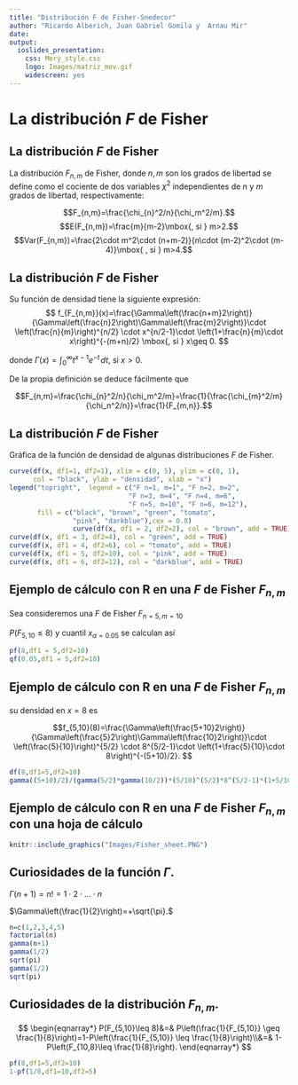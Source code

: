 ```yaml
---
title: "Distribución F de Fisher-Snedecor"
author: "Ricardo Alberich, Juan Gabriel Gomila y  Arnau Mir"
date: 
output: 
  ioslides_presentation:
    css: Mery_style.css
    logo: Images/matriz_mov.gif
    widescreen: yes
---
```



# La distribución $F$ de Fisher

## La distribución $F$ de Fisher

La distribución $F_{n,m}$ de Fisher, donde $n,m$ son los grados de libertad se define como el cociente de dos variables $\chi^2$ independientes de $n$ y $m$ grados de libertad, respectivamente:


$$F_{n,m}=\frac{\chi_{n}^2/n}{\chi_m^2/m}.$$
$$E(F_{n,m})=\frac{m}{m-2}\mbox{,  si } m>2.$$
$$Var(F_{n,m})=\frac{2\cdot m^2\cdot (n+m-2)}{n\cdot (m-2)^2\cdot (m-4)}\mbox{ , si } m>4.$$





## La distribución $F$ de Fisher


Su función de densidad tiene la siguiente expresión:
$$
f_{F_{n,m}}(x)=\frac{\Gamma\left(\frac{n+m}2\right)}{\Gamma\left(\frac{n}2\right)\Gamma\left(\frac{m}2\right)}\cdot
\left(\frac{n}{m}\right)^{n/2} \cdot x^{n/2-1}\cdot \left(1+\frac{n}{m}\cdot x\right)^{-(m+n)/2}
\mbox{, si } x\geq 0.
$$

donde $\Gamma(x)=\int_0^{\infty} t^{x-1}e^{-t}\, dt,$ si $x> 0$.





De la propia definición se deduce fácilmente que

$$F_{n,m}=\frac{\chi_{n}^2/n}{\chi_m^2/m}=\frac{1}{\frac{\chi_{m}^2/m}{\chi_n^2/n}}=\frac{1}{F_{m,n}}.$$

## La distribución $F$ de Fisher

Gráfica de la función de densidad de algunas distribuciones $F$ de Fisher.



```r
curve(df(x, df1=1, df2=1), xlim = c(0, 5), ylim = c(0, 1),
      col = "black", ylab = "densidad", xlab = "x")
legend("topright",  legend = c("F n=1, m=1", "F n=2, m=2",
                              "F n=3, m=4", "F n=4, m=6",
                              "F n=5, m=10", "F n=6, m=12"),
       fill = c("black", "brown", "green", "tomato", 
                "pink", "darkblue"),cex = 0.8)
                curve(df(x, df1 = 2, df2=2), col = "brown", add = TRUE)
curve(df(x, df1 = 3, df2=4), col = "green", add = TRUE)
curve(df(x, df1 = 4, df2=6), col = "tomato", add = TRUE)
curve(df(x, df1 = 5, df2=10), col = "pink", add = TRUE)
curve(df(x, df1 = 6, df2=12), col = "darkblue", add = TRUE)
```

## Ejemplo de cálculo con R en una $F$ de Fisher $F_{n,m}$


Sea   consideremos una $F$ de Fisher $F_{n=5,m=10}$

$P(F_{5,10}\leq 8)$   y  cuantil $x_{\alpha=0.05}$  se calculan así  



```r
pf(8,df1 = 5,df2=10)
qf(0.05,df1 = 5,df2=10)
```

## Ejemplo de cálculo con R en una $F$ de Fisher $F_{n,m}$

su densidad   en $x=8$ es  

$$f_{5,10}(8)=\frac{\Gamma\left(\frac{5+10}2\right)}{\Gamma\left(\frac{5}2\right)\Gamma\left(\frac{10}2\right)}\cdot
\left(\frac{5}{10}\right)^{5/2} \cdot 8^{5/2-1}\cdot \left(1+\frac{5}{10}\cdot 8\right)^{-(5+10)/2}.
$$

```r
df(8,df1=5,df2=10)
gamma((5+10)/2)/(gamma(5/2)*gamma(10/2))*(5/10)^(5/2)*8^(5/2-1)*(1+5/10*8)^(-(10+5)/2)
```





## Ejemplo de cálculo con R en una $F$ de Fisher $F_{n,m}$ con  una hoja de cálculo

```r
knitr::include_graphics("Images/Fisher_sheet.PNG")
```



## Curiosidades de la función $\Gamma$.


$\Gamma(n+1)=n!=1\cdot 2\cdot \ldots\cdot n$

$\Gamma\left(\frac{1}{2}\right)=+\sqrt{\pi}.$

```r
n=c(1,2,3,4,5)
factorial(n)
gamma(n+1)
gamma(1/2)
sqrt(pi)
gamma(1/2)
sqrt(pi)
```


## Curiosidades de la distribución $F_{n,m}$.

$$
\begin{eqnarray*}
P(F_{5,10}\leq 8)&=& P\left(\frac{1}{F_{5,10}} \geq \frac{1}{8}\right)=1-P\left(\frac{1}{F_{5,10}} \leq \frac{1}{8}\right)\\&=& 1-P\left(F_{10,8}\leq \frac{1}{8}\right).
\end{eqnarray*}
$$

```r
pf(8,df1=5,df2=10)
1-pf(1/8,df1=10,df2=5)
```




